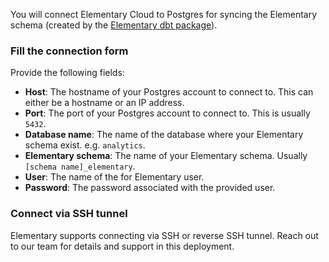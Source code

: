 
You will connect Elementary Cloud to Postgres for syncing the Elementary schema (created by the [Elementary dbt package](/cloud/onboarding/quickstart-dbt-package)).

<CreateUserOperation />

### Fill the connection form

Provide the following fields:

- **Host**: The hostname of your Postgres account to connect to. This can either be a hostname or an IP address.
- **Port**: The port of your Postgres account to connect to. This is usually `5432`.
- **Database name**: The name of the database where your Elementary schema exist. e.g. `analytics`.
- **Elementary schema**: The name of your Elementary schema. Usually `[schema name]_elementary`.
- **User**: The name of the for Elementary user.
- **Password**: The password associated with the provided user.

<IpAllowlist />


### Connect via SSH tunnel

Elementary supports connecting via SSH or reverse SSH tunnel. Reach out to our team for details and support in this deployment.